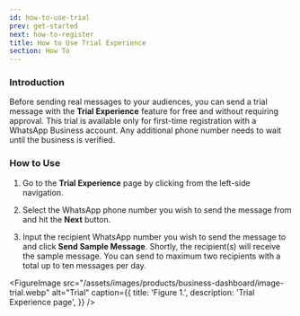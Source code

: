 ```yaml
---
id: how-to-use-trial
prev: get-started
next: how-to-register
title: How to Use Trial Experience
section: How To
---
```


### Introduction

Before sending real messages to your audiences, you can send a trial message with the **Trial Experience** feature for free and without requiring approval. This trial is available only for first-time registration with a WhatsApp Business account. Any additional phone number needs to wait until the business is verified.

### How to Use

1. Go to the **Trial Experience** page by clicking from the left-side navigation.

2. Select the WhatsApp phone number you wish to send the message from and hit the **Next** button.

3. Input the recipient WhatsApp number you wish to send the message to and click **Send Sample Message**. Shortly, the recipient(s) will receive the sample message. You can send to maximum two recipients with a total up to ten messages per day.

<FigureImage
  src="/assets/images/products/business-dashboard/image-trial.webp"
  alt="Trial"
  caption={{
    title: 'Figure 1.',
    description: 'Trial Experience page',
  }}
/>

